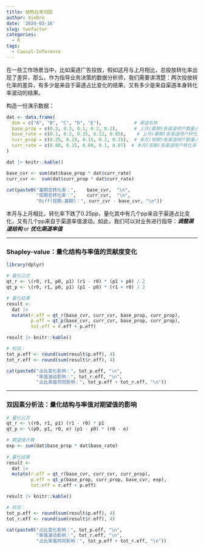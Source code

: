 ```yaml
---
title: 结构比率归因
author: Xiebro
date: '2024-03-16'
slug: twofactor
categories:
  - R
tags:
  - Causal-Inference
---
```


在一些工作场景当中，比如渠道广告投放，假如这月与上月相比，总投放转化率出现了差异，那么，作为指导业务决策的数据分析师，我们需要讲清楚：两次投放转化率的差异，有多少是来自于渠道占比变化的结果，又有多少是来自渠道本身转化率波动的结果。

构造一份演示数据：
```r
dat <- data.frame(
  dim = c("A", "B", "C", "D", "E"),            # 渠道名称
  base_prop = c(0.2, 0.3, 0.1, 0.2, 0.2),      # 上月(基期)各渠道用户数量占比
  base_rate = c(0.1, 0.2, 0.15, 0.12, 0.05),    # 上月(基期)各渠道用户转化率
  curr_prop = c(0.25, 0.25, 0.15, 0.2, 0.15),  # 本月(现期)各渠道用户数量占比
  curr_rate = c(0.08, 0.15, 0.09, 0.1, 0.07)  # 本月(现期)各渠道用户转化率
)

dat |> knitr::kable()

base_cvr <- sum(dat$base_prop * dat$curr_rate)
curr_cvr <-  sum(dat$curr_prop * dat$curr_rate)

cat(paste0("基期总转化率：",    base_cvr,  "\n",
           "现期总转化率：",    curr_cvr,  "\n",
           "Diff(现期-基期)：", curr_cvr - base_cvr, "\n"))
```

本月与上月相比，转化率下跌了0.25pp，量化其中有几个pp来自于渠道占比变化，又有几个pp来自于渠道率值波动。如此，我们可以对业务进行指导：***调整渠道结构*** or ***优化渠道率值***

---

### Shapley-value：量化结构与率值的贡献度变化
```r
library(dplyr)

# 量化公式
qt_r <- \(r0, r1, p0, p1) (r1 - r0) * (p1 + p0) / 2
qt_p <- \(r0, r1, p0, p1) (p1 - p0) * (r1 + r0) / 2

# 量化结果
result <- 
  dat |>
  mutate(r.eff = qt_r(base_cvr, curr_cvr, base_prop, curr_prop),
         p.eff = qt_p(base_cvr, curr_cvr, base_prop, curr_prop),
         tot.eff = r.eff + p.eff)

result |> knitr::kable()

# 校验：
tot_p.eff <- round(sum(result$p.eff), 4)
tot_r.eff <- round(sum(result$r.eff), 4)

cat(paste0("占比变化影响：", tot_p.eff, "\n",
           "率值波动影响：", tot_r.eff, "\n",
           "占比率值共同影响：", tot_p.eff + tot_r.eff, "\n"))
```

---

### 双因素分析法：量化结构与率值对期望值的影响
```r
# 量化公式
qt_r <- \(r0, r1, p1) (r1 - r0) * p1
qt_p <- \(p0, p1, r0, e) (p1 - p0) * (r0 - e)

# 期望值计算
exp <- sum(dat$base_prop * dat$base_rate)
  
# 量化结果
result <- 
  dat |>
  mutate(r.eff = qt_r(base_cvr, curr_cvr, curr_prop),
         p.eff = qt_p(base_prop, curr_prop, base_cvr, exp),
         tot.eff = r.eff + p.eff)

result |> knitr::kable()

# 校验：
tot_p.eff <- round(sum(result$p.eff), 4)
tot_r.eff <- round(sum(result$r.eff), 4)

cat(paste0("占比变化影响：", tot_p.eff, "\n",
           "率值波动影响：", tot_r.eff, "\n",
           "占比率值共同影响：", tot_p.eff + tot_r.eff, "\n"))

```



